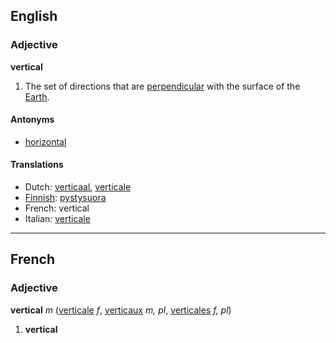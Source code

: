 ==English==
===Adjective===
'''vertical'''

#The set of directions that are [[perpendicular]] with the surface of the [[Earth]].

====Antonyms====
*[[horizontal]]

====Translations====
*Dutch: [[verticaal]], [[verticale]]
*[[Finnish]]: [[pystysuora]]
*French: vertical
*Italian: [[verticale]]

----
==French==
===Adjective===
'''vertical''' ''m'' ([[verticale]] ''f'', [[verticaux]] ''m, pl'', [[verticales]] ''f, pl'')

#'''vertical'''